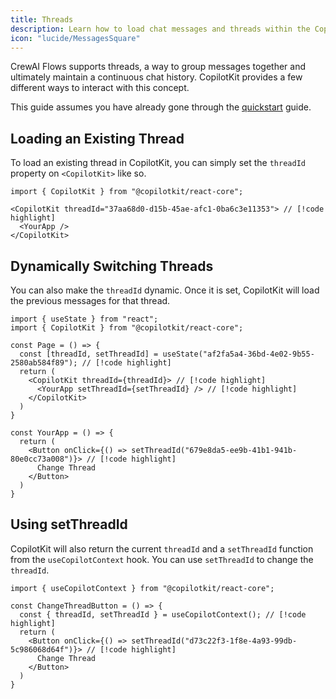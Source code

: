 ```yaml
---
title: Threads
description: Learn how to load chat messages and threads within the CopilotKit framework.
icon: "lucide/MessagesSquare"
---
```


<InsecurePasswordProtected>

CrewAI Flows supports threads, a way to group messages together and ultimately maintain a continuous chat history. CopilotKit
provides a few different ways to interact with this concept.

This guide assumes you have already gone through the [quickstart](/quickstart) guide.

## Loading an Existing Thread

To load an existing thread in CopilotKit, you can simply set the `threadId` property on `<CopilotKit>` like so.

```tsx
import { CopilotKit } from "@copilotkit/react-core";

<CopilotKit threadId="37aa68d0-d15b-45ae-afc1-0ba6c3e11353"> // [!code highlight]
  <YourApp />
</CopilotKit>
```

## Dynamically Switching Threads

You can also make the `threadId` dynamic. Once it is set, CopilotKit will load the previous messages for that thread.

```tsx
import { useState } from "react";
import { CopilotKit } from "@copilotkit/react-core";

const Page = () => {
  const [threadId, setThreadId] = useState("af2fa5a4-36bd-4e02-9b55-2580ab584f89"); // [!code highlight]
  return (
    <CopilotKit threadId={threadId}> // [!code highlight]
      <YourApp setThreadId={setThreadId} /> // [!code highlight]
    </CopilotKit>
  )
}

const YourApp = () => {
  return (
    <Button onClick={() => setThreadId("679e8da5-ee9b-41b1-941b-80e0cc73a008")}> // [!code highlight]
      Change Thread
    </Button>
  )
}
```

## Using setThreadId

CopilotKit will also return the current `threadId` and a `setThreadId` function from the `useCopilotContext` hook. You can use `setThreadId` to change the `threadId`.

```tsx
import { useCopilotContext } from "@copilotkit/react-core";

const ChangeThreadButton = () => {
  const { threadId, setThreadId } = useCopilotContext(); // [!code highlight]
  return (
    <Button onClick={() => setThreadId("d73c22f3-1f8e-4a93-99db-5c986068d64f")}> // [!code highlight]
      Change Thread
    </Button>
  )
}
```

</InsecurePasswordProtected>